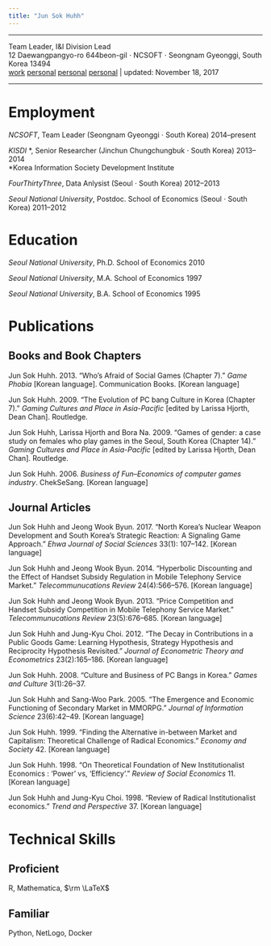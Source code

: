 ```yaml
---
title: "Jun Sok Huhh"
---
```


*****
<div id = "vtight"> 
Team Leader, I&I Division Lead </br>
12 Daewangpangyo-ro 644beon-gil $\cdot$ NCSOFT $\cdot$ Seongnam Gyeonggi, South Korea 13494 </br>
<i class="fa fa-envelope-o" aria-hidden="true"></i> [work](mailto: junsokhuhh@ncsoft.com) 
<i class="fa fa-envelope-o" aria-hidden="true"></i> [personal](mailto: anarinsk@gmail.com) 
<i class="fa fa-github" aria-hidden="true"></i> [personal](https://github.com/anarinsk) 
<i class="fa fa-home" aria-hidden="true"></i> [personal](http://lostineconomics.com) 
&vert; updated: November 18, 2017 </br>
</div>

******


# Employment

*NCSOFT*, Team Leader (Seongnam Gyeonggi $\cdot$ South Korea) 2014--present 

*KISDI* \*, Senior Researcher (Jinchun Chungchungbuk $\cdot$ South Korea) 2013--2014 <br />
*Korea Information Society Development Institute

*FourThirtyThree*, Data Anlysist (Seoul $\cdot$ South Korea) 2012--2013

*Seoul National University*, Postdoc. School of Economics (Seoul $\cdot$ South Korea) 2011--2012

# Education

*Seoul National University*, Ph.D. School of Economics 2010

*Seoul National University*, M.A. School of Economics 1997 

*Seoul National University*, B.A. School of Economics 1995

# Publications

## Books and Book Chapters 

Jun Sok Huhh. 2013. "Who’s Afraid of Social Games (Chapter 7)." *Game Phobia* [Korean language]. Communication Books. [Korean language]

Jun Sok Huhh. 2009. "The Evolution of PC bang Culture in Korea (Chapter 7)." *Gaming Cultures and Place in Asia-Pacific* [edited by Larissa Hjorth, Dean Chan]. Routledge.

Jun Sok Huhh, Larissa Hjorth and Bora Na. 2009. "Games of gender: a case study on females who play games in the Seoul, South Korea (Chapter 14)." *Gaming Cultures and Place in Asia-Pacific* [edited by Larissa Hjorth, Dean Chan]. Routledge.

Jun Sok Huhh. 2006. *Business of Fun–Economics of computer games industry*. ChekSeSang. [Korean language]

## Journal Articles

Jun Sok Huhh and Jeong Wook Byun. 2017. "North Korea’s Nuclear Weapon Development and South Korea’s Strategic Reaction: A Signaling Game Approach." *Ehwa Journal of Social Sciences* 33(1): 107--142. [Korean language]

Jun Sok Huhh and Jeong Wook Byun. 2014. "Hyperbolic Discounting and the Effect of Handset Subsidy Regulation in Mobile Telephony Service Market." *Telecommunucations Review* 24(4):566--576. [Korean language]

Jun Sok Huhh and Jeong Wook Byun. 2013. "Price Competition and Handset Subsidy Competition in Mobile Telephony Service Market." *Telecommunucations Review* 23(5):676--685. [Korean language]

Jun Sok Huhh and Jung-Kyu Choi. 2012. "The Decay in Contributions in a Public Goods Game: Learning Hypothesis, Strategy Hypothesis and Reciprocity Hypothesis Revisited." *Journal of Econometric Theory and Econometrics* 23(2):165--186. [Korean language]

Jun Sok Huhh. 2008. "Culture and Business of PC Bangs in Korea." *Games and Culture* 3(1):26--37.

Jun Sok Huhh and Sang-Woo Park. 2005. "The Emergence and Economic Functioning of Secondary Market in MMORPG." *Journal of Information Science* 23(6):42–49. [Korean language]

Jun Sok Huhh. 1999. "Finding the Alternative in-between Market and Capitalism: Theoretical Challenge of Radical Economics." *Economy and Society* 42. [Korean language]

Jun Sok Huhh. 1998. "On Theoretical Foundation of New Institutionalist Economics : ‘Power’ vs, ‘Efficiency’." *Review of Social Economics* 11. [Korean language]

Jun Sok Huhh and Jung-Kyu Choi. 1998. "Review of Radical Institutionalist economics." *Trend and Perspective* 37. [Korean language]

# Technical Skills 

## Proficient
R, Mathematica, $\rm \LaTeX$

## Familiar
Python, NetLogo, Docker
